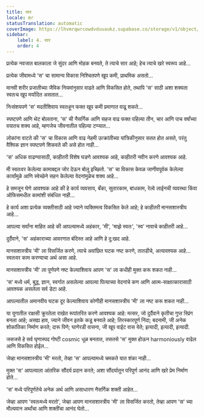 ```yaml
---
title: सार
locale: mr
statusTranslation: automatic
coverImage: https://lhvmrqwrcowdvduuaukz.supabase.co/storage/v1/object/public/strapi-uploads/small_cover-tratado-de-psicologia-revolucionaria.webp-5e15e1cec4e0ebebcde5d7fc7565d8fd.webp
sidebar:
    label: 4. सार
    order: 4
---
```

प्रत्येक नवजात बालकाला जे सुंदर आणि मोहक बनवते, ते त्याचे सार आहे; हेच त्याचे खरे स्वरूप आहे...

प्रत्येक जीवामध्ये 'स' चा सामान्य विकास निश्चितपणे खूप कमी, प्राथमिक असतो...

मानवी शरीर प्रजातीच्या जैविक नियमांनुसार वाढते आणि विकसित होते, तथापि 'स' साठी अशा शक्यता स्वतःच खूप मर्यादित असतात...

निःसंशयपणे 'स' मदतीशिवाय स्वतःहून फक्त खूप कमी प्रमाणात वाढू शकते...

स्पष्टपणे आणि थेट बोलताना, 'स' ची नैसर्गिक आणि सहज वाढ फक्त पहिल्या तीन, चार आणि पाच वर्षांच्या वयातच शक्य आहे, म्हणजेच जीवनातील पहिल्या टप्प्यात...

लोकांना वाटते की 'स' चा विकास आणि वाढ नेहमी उत्क्रांतीच्या यांत्रिकीनुसार सतत होत असते, परंतु वैश्विक ज्ञान स्पष्टपणे शिकवते की असे होत नाही...

'स' अधिक वाढण्यासाठी, काहीतरी विशेष घडणे आवश्यक आहे, काहीतरी नवीन करणे आवश्यक आहे.

मी स्वतःवर केलेल्या कामाबद्दल जोर देऊन बोलू इच्छितो. 'स' चा विकास केवळ जाणीवपूर्वक केलेल्या कार्यांमुळे आणि स्वेच्छेने सहन केलेल्या वेदनांमुळेच शक्य आहे...

हे समजून घेणे आवश्यक आहे की हे कार्य व्यवसाय, बँका, सुतारकाम, बांधकाम, रेल्वे लाईनची व्यवस्था किंवा ऑफिसमधील कामांशी संबंधित नाही...

हे कार्य अशा प्रत्येक व्यक्तीसाठी आहे ज्याने व्यक्तिमत्व विकसित केले आहे; हे काहीतरी मानसशास्त्रीय आहे...

आपल्या सर्वांना माहित आहे की आपल्यामध्ये अहंकार, 'मी', 'माझे स्वतः', 'स्व' नावाचे काहीतरी आहे...

दुर्दैवाने, 'स' अहंकाराच्या आवरणात बंदिस्त आहे आणि हे दु:खद आहे.

मानसशास्त्रीय 'मी' ला विसर्जित करणे, त्याचे अवांछित घटक नष्ट करणे, तातडीचे, अत्यावश्यक आहे... स्वतःवर काम करण्याचा अर्थ असा आहे.

मानसशास्त्रीय 'मी' ला पूर्णपणे नष्ट केल्याशिवाय आपण 'स' ला कधीही मुक्त करू शकत नाही...

'स' मध्ये धर्म, बुद्ध, ज्ञान, स्वर्गात असलेल्या आपल्या पित्याच्या वेदनांचे कण आणि आत्म-साक्षात्कारासाठी आवश्यक असलेला सर्व डेटा आहे.

आपल्यातील अमानवीय घटक दूर केल्याशिवाय कोणीही मानसशास्त्रीय 'मी' ला नष्ट करू शकत नाही...

या युगातील राक्षसी क्रूरतेला राखेत रूपांतरित करणे आवश्यक आहे: मत्सर, जो दुर्दैवाने कृतीचा गुप्त स्प्रिंग बनला आहे; असह्य हाव, ज्याने जीवन इतके कडू बनवले आहे; तिरस्कारपूर्ण निंदा; बदनामी, जी अनेक शोकांतिका निर्माण करते; दारू पिणे; घाणेरडी वासना, जी खूप वाईट वास येते; इत्यादी, इत्यादी, इत्यादी.

जसजसे हे सर्व घृणास्पद गोष्टी cosmic धूळ बनतात, तसतसे 'स' मुक्त होऊन harmoniously वाढेल आणि विकसित होईल...

जेव्हा मानसशास्त्रीय 'मी' मरतो, तेव्हा 'स' आपल्यामध्ये चमकते यात शंका नाही...

मुक्त 'स' आपल्याला आंतरिक सौंदर्य प्रदान करते; अशा सौंदर्यातून परिपूर्ण आनंद आणि खरे प्रेम निर्माण होते...

'स' मध्ये परिपूर्णतेचे अनेक अर्थ आणि असाधारण नैसर्गिक शक्ती आहेत...

जेव्हा आपण 'स्वतःमध्ये मरतो', जेव्हा आपण मानसशास्त्रीय 'मी' ला विसर्जित करतो, तेव्हा आपण 'स' च्या मौल्यवान अर्थांचा आणि शक्तींचा आनंद घेतो...

